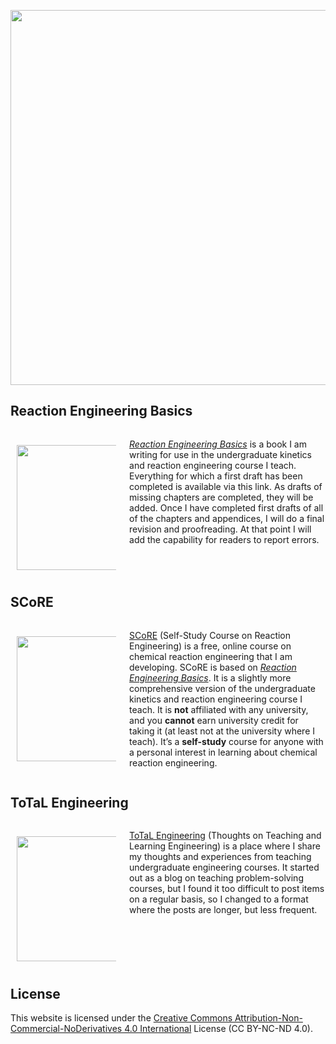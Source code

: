 ![](Banner.png){fig-alt="BuffaloBadger logo" fig-align="center" width="600"}

## Reaction Engineering Basics

:::: {.columns}

::: {.column width="35%"}

[![](RE_Basics_Cover.png){style="margin: 10px" width="200" style="float: left;"}](http://buffalobadger.github.io/RE_Basics)

:::

::: {.column width="65%"}

[*Reaction Engineering Basics*](http://buffalobadger.github.io/RE_Basics) is a book I am writing for use in the undergraduate kinetics and reaction engineering course I teach. Everything for which a first draft has been completed is available via this link. As drafts of missing chapters are completed, they will be added. Once I have completed first drafts of all of the chapters and appendices, I will do a final revision and proofreading. At that point I will add the capability for readers to report errors.

:::

::::

## SCoRE

:::: {.columns}

::: {.column width="35%"}

[![](SCoRE_Logo.png){style="margin: 10px" width="200" style="float: left;"}](score.qmd) 

:::

::: {.column width="65%"}

[SCoRE](score.qmd) (Self-Study Course on Reaction Engineering) is a free, online course on chemical reaction engineering that I am developing. SCoRE is based on [*Reaction Engineering Basics*](http://buffalobadger.github.io/RE_Basics). It is a slightly more comprehensive version of the undergraduate kinetics and reaction engineering course I teach. It is **not** affiliated with any university, and you **cannot** earn university credit for taking it (at least not at the university where I teach). It's a **self-study** course for anyone with a personal interest in learning about chemical reaction engineering.

:::

::::

## ToTaL Engineering

:::: {.columns}

::: {.column width="35%"}

[![](ToTaL_Eng_Logo.png){style="margin: 10px" width="200" style="float: left;"}](total_eng.qmd) 

:::

::: {.column width="65%"}

[ToTaL Engineering](total_eng.qmd) (Thoughts on Teaching and Learning Engineering) is a place where I share my thoughts and experiences from teaching undergraduate engineering courses. It started out as a blog on teaching problem-solving courses, but I found it too difficult to post items on a regular basis, so I changed to a format where the posts are longer, but less frequent.

:::

::::

<!--
## The Sett

:::: {.columns}

::: {.column width="35%"}

[Logo Coming Soon!](the_sett.qmd) 

:::

::: {.column width="65%"}

[The Sett](the_sett.qmd) Unlike Gophers, who live in holes, a Badger's home is called a sett. The BuffaloBadger's Sett is a place where I post **about anything other than engineering and engineering education**.

:::

::::

-->

## License

This website is licensed under the [Creative Commons Attribution-Non-Commercial-NoDerivatives 4.0 International](https://creativecommons.org/licenses/by-nc-nd/4.0/) License (CC BY-NC-ND 4.0).